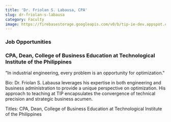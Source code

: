 ```yaml
---
title: 'Dr. Friolan S. Labausa, CPA'
slug: dr-friolan-s-labausa
category: Faculty
image: https://firebasestorage.googleapis.com/v0/b/tip-ie-dev.appspot.com/o/faculty-member.webp?alt=media&token=3edaf027-f8a2-4f43-b00a-329281256393
---
```



<h3 class="text-left text-secondary">Job Opportunities</h3>
<h3 class="text-left text-gray-500">CPA, Dean, College of Business Education at Technological Institute of the Philippines</h3>

"In industrial engineering, every problem is an opportunity for optimization."

Bio: Dr. Friolan S. Labausa leverages his expertise in both engineering and business administration to provide a unique perspective on optimization. His approach to teaching at TIP encapsulates the convergence of technical precision and strategic business acumen.

Titles: CPA, Dean, College of Business Education at Technological Institute of the Philippines
